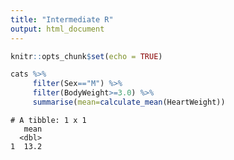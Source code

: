 ```yaml
---
title: "Intermediate R"
output: html_document
---
```


```r
knitr::opts_chunk$set(echo = TRUE)
```

```R
cats %>%
     filter(Sex=="M") %>%
     filter(BodyWeight>=3.0) %>%
     summarise(mean=calculate_mean(HeartWeight))
```

```
# A tibble: 1 x 1
   mean
  <dbl>
1  13.2
```
